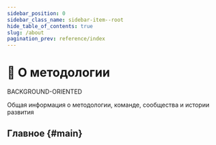 ```yaml
---
sidebar_position: 0
sidebar_class_name: sidebar-item--root
hide_table_of_contents: true
slug: /about
pagination_prev: reference/index
---
```


# 🍰 О методологии

<span class="badge badge--violet margin-bottom--md">BACKGROUND-ORIENTED</span>

<p class="summary">
Общая информация о методологии, команде, сообщества и истории развития
</p>

## Главное {#main}


<NavCard
    title="Миссия" 
    description="Цели и ограничения методологии"
    to="/docs/about/mission"
    Icon={TrophyOutlined}
/>
<NavCard
    title="Мотивация" 
    description="Причины создания и развития методологии"
    to="/docs/about/motivation"
    Icon={StarOutlined}
/>
